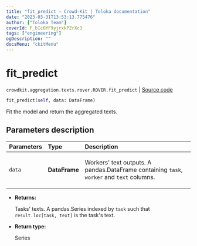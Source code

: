 ```yaml
---
title: "fit_predict — Crowd-Kit | Toloka documentation"
date: "2023-03-31T13:53:13.775476"
author: ["Toloka Team"]
coverId: F_bIcOYF9yjrxkPZrXc3
tags: ["engineering"]
ogDescription: ""
docsMenu: "ckitMenu"
---
```


# fit_predict

`crowdkit.aggregation.texts.rover.ROVER.fit_predict` | [Source code](https://github.com/Toloka/crowd-kit/blob/v1.2.1/crowdkit/aggregation/texts/rover.py#L100)

```python
fit_predict(self, data: DataFrame)
```

Fit the model and return the aggregated texts.

## Parameters description

| Parameters | Type | Description |
| :----------| :----| :-----------|
`data`|**DataFrame**|<p>Workers' text outputs. A pandas.DataFrame containing `task`, `worker` and `text` columns.</p>

* **Returns:**

  Tasks' texts.
A pandas.Series indexed by `task` such that `result.loc[task, text]`
is the task's text.

* **Return type:**

  Series